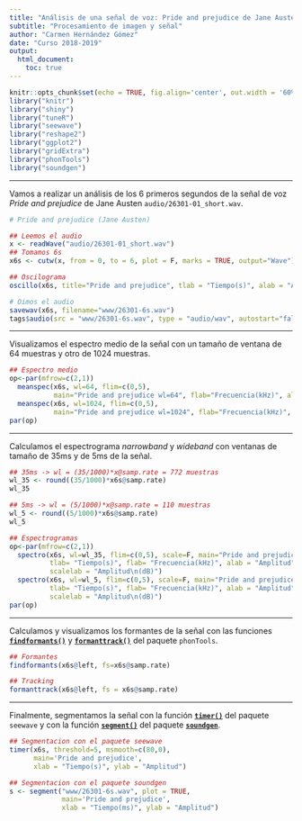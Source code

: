 ---
title: "Análisis de una señal de voz: Pride and prejudice de Jane Austen"
subtitle: "Procesamiento de imagen y señal"
author: "Carmen Hernández Gómez"
date: "Curso 2018-2019"
output: 
  html_document:
    toc: true
---

```{r setup, include=FALSE}
knitr::opts_chunk$set(echo = TRUE, fig.align='center', out.width = '60%')
library("knitr")
library("shiny")
library("tuneR")
library("seewave")
library("reshape2")
library("ggplot2")
library("gridExtra")
library("phonTools")
library("soundgen")
```

----

Vamos a realizar un análisis de los 6 primeros segundos de la señal de voz *Pride and prejudice* de Jane Austen `audio/26301-01_short.wav`.

```{r, echo=TRUE, fig.show='hold', results='asis', fig.height=6}
# Pride and prejudice (Jane Austen)

## Leemos el audio
x <- readWave("audio/26301-01_short.wav")
## Tomamos 6s
x6s <- cutw(x, from = 0, to = 6, plot = F, marks = TRUE, output="Wave")

## Oscilograma
oscillo(x6s, title="Pride and prejudice", tlab = "Tiempo(s)", alab = "Amplitud")
```

```{r, echo=FALSE}
# Oimos el audio
savewav(x6s, filename="www/26301-6s.wav")
tags$audio(src = "www/26301-6s.wav", type = "audio/wav", autostart="false", controls = NA)
```

----

Visualizamos el espectro medio de la señal con un tamaño de ventana de 64 muestras y otro de 1024 muestras.

```{r, echo=TRUE, fig.show='hold', results='asis', fig.height=6}
## Espectro medio
op<-par(mfrow=c(2,1))
  meanspec(x6s, wl=64, flim=c(0,5), 
           main="Pride and prejudice wl=64", flab="Frecuencia(kHz)", alab="Amplitud")
  meanspec(x6s, wl=1024, flim=c(0,5), 
           main="Pride and prejudice wl=1024", flab="Frecuencia(kHz)", alab="Amplitud")
par(op)
```

---

Calculamos el espectrograma *narrowband* y *wideband* con ventanas de tamaño de 35ms y de 5ms de la señal.

```{r, echo=TRUE}
## 35ms -> wl = (35/1000)*x@samp.rate = 772 muestras
wl_35 <- round((35/1000)*x6s@samp.rate)
wl_35

## 5ms -> wl = (5/1000)*x@samp.rate = 110 muestras
wl_5 <- round((5/1000)*x6s@samp.rate)
wl_5
```

```{r, echo=FALSE, fig.show='hold', results='asis', fig.height=6}
## Espectrogramas
op<-par(mfrow=c(2,1))
  spectro(x6s, wl=wl_35, flim=c(0,5), scale=F, main="Pride and prejudice 35ms, wl=840", 
          tlab= "Tiempo(s)", flab= "Frecuencia(kHz)", alab = "Amplitud", 
          scalelab = "Amplitud\n(dB)")
  spectro(x6s, wl=wl_5, flim=c(0,5), scale=F, main="Pride and prejudice 5ms, wl=120", 
          tlab= "Tiempo(s)", flab= "Frecuencia(kHz)", alab = "Amplitud", 
          scalelab = "Amplitud\n(dB)")
par(op)
```

---

Calculamos y visualizamos los formantes de la señal con las funciones [**`findformants()`**](https://www.rdocumentation.org/packages/phonTools/versions/0.2-2.1/topics/findformants) y [**`formanttrack()`**](https://www.rdocumentation.org/packages/phonTools/versions/0.2-2.1/topics/formanttrack) del paquete `phonTools`.

```{r, fig.show='hold', results='asis'}
## Formantes
findformants(x6s@left, fs=x6s@samp.rate)
```

```{r, fig.show='hold', results='asis'}
## Tracking
formanttrack(x6s@left, fs = x6s@samp.rate)
```

---

Finalmente, segmentamos la señal con la función [**`timer()`**](https://www.rdocumentation.org/packages/seewave/versions/2.1.0/topics/timer) del paquete `seewave` y con la función [**`segment()`**](https://www.rdocumentation.org/packages/soundgen/versions/1.3.2/topics/segment) del paquete [**`soundgen`**](https://cran.rstudio.com/web/packages/soundgen/vignettes/acoustic_analysis.html#acoustic-analysis-with-analyze).

```{r, warning=FALSE, message=FALSE, fig.show='hold', results='asis', fig.height=6}
## Segmentacion con el paquete seewave
timer(x6s, threshold=5, msmooth=c(80,0), 
      main='Pride and prejudice', 
      xlab = "Tiempo(s)", ylab = "Amplitud")
```

```{r, warning=FALSE, message=FALSE, fig.show='hold', results='asis', fig.height=6}
## Segmentacion con el paquete soundgen
s <- segment("www/26301-6s.wav", plot = TRUE, 
             main='Pride and prejudice', 
             xlab = "Tiempo(ms)", ylab = "Amplitud")
```